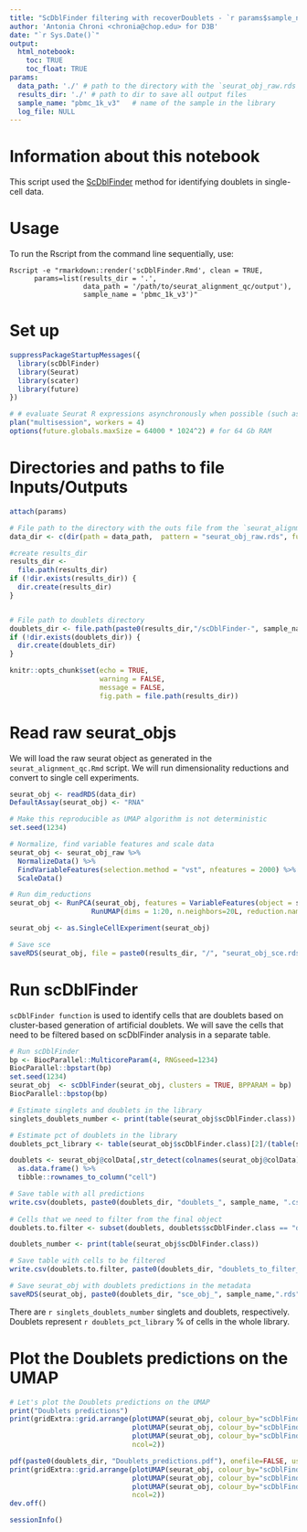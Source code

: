 ```yaml
---
title: "ScDblFinder filtering with recoverDoublets - `r params$sample_name`"
author: 'Antonia Chroni <chronia@chop.edu> for D3B'
date: "`r Sys.Date()`"
output:
  html_notebook:
    toc: TRUE
    toc_float: TRUE
params:
  data_path: './' # path to the directory with the `seurat_obj_raw.rds` file from the `seurat_alignment_qc.Rmd` script
  results_dir: './' # path to dir to save all output files
  sample_name: "pbmc_1k_v3"   # name of the sample in the library
  log_file: NULL
---
```


# Information about this notebook
This script used the [ScDblFinder](https://bioconductor.org/packages/devel/bioc/vignettes/scDblFinder/inst/doc/scDblFinder.html) method for identifying doublets in single-cell data. 

# Usage
To run the Rscript from the command line sequentially, use:

```
Rscript -e "rmarkdown::render('scDblFinder.Rmd', clean = TRUE,
      params=list(results_dir = '.', 
                  data_path = '/path/to/seurat_alignment_qc/output'),
                  sample_name = 'pbmc_1k_v3')"
```

# Set up

```r
suppressPackageStartupMessages({
  library(scDblFinder)
  library(Seurat)
  library(scater)
  library(future)
})

# # evaluate Seurat R expressions asynchronously when possible (such as ScaleData) using future package
plan("multisession", workers = 4)
options(future.globals.maxSize = 64000 * 1024^2) # for 64 Gb RAM
```

# Directories and paths to file Inputs/Outputs

```r
attach(params)

# File path to the directory with the outs file from the `seurat_alignment_qc.Rmd` script
data_dir <- c(dir(path = data_path,  pattern = "seurat_obj_raw.rds", full.names = TRUE, recursive = TRUE))

#create results_dir
results_dir <-
  file.path(results_dir)
if (!dir.exists(results_dir)) {
  dir.create(results_dir)
}


# File path to doublets directory
doublets_dir <- file.path(paste0(results_dir,"/scDblFinder-", sample_name, "/"))
if (!dir.exists(doublets_dir)) {
  dir.create(doublets_dir)
}

knitr::opts_chunk$set(echo = TRUE, 
                      warning = FALSE, 
                      message = FALSE, 
                      fig.path = file.path(results_dir))

```


# Read raw seurat_objs 
We will load the raw seurat object as generated in the `seurat_alignment_qc.Rmd` script.
We will run dimensionality reductions and convert to single cell experiments.


```r
seurat_obj <- readRDS(data_dir)
DefaultAssay(seurat_obj) <- "RNA"

# Make this reproducible as UMAP algorithm is not deterministic
set.seed(1234)

# Normalize, find variable features and scale data
seurat_obj <- seurat_obj_raw %>%
  NormalizeData() %>%
  FindVariableFeatures(selection.method = "vst", nfeatures = 2000) %>%
  ScaleData() 

# Run dim_reductions
seurat_obj <- RunPCA(seurat_obj, features = VariableFeatures(object = seurat_obj), npcs=30) %>%
                    RunUMAP(dims = 1:20, n.neighbors=20L, reduction.name = "umap", reduction.key = "UMAP_", verbose = FALSE)

seurat_obj <- as.SingleCellExperiment(seurat_obj)

# Save sce
saveRDS(seurat_obj, file = paste0(results_dir, "/", "seurat_obj_sce.rds"))
```

# Run scDblFinder 

`scDblFinder function` is used to identify cells that are doublets based on cluster-based generation of artificial doublets. 
We will save the cells that need to be filtered based on scDblFinder analysis in a separate table.


```r
# Run scDblFinder
bp <- BiocParallel::MulticoreParam(4, RNGseed=1234)
BiocParallel::bpstart(bp)
set.seed(1234)
seurat_obj  <- scDblFinder(seurat_obj, clusters = TRUE, BPPARAM = bp)
BiocParallel::bpstop(bp)

# Estimate singlets and doublets in the library
singlets_doublets_number <- print(table(seurat_obj$scDblFinder.class))

# Estimate pct of doublets in the library
doublets_pct_library <- table(seurat_obj$scDblFinder.class)[2]/(table(seurat_obj$scDblFinder.class)[1]+table(seurat_obj$scDblFinder.class)[2])*100

doublets <- seurat_obj@colData[,str_detect(colnames(seurat_obj@colData), "scDblFinder")] %>% 
  as.data.frame() %>% 
  tibble::rownames_to_column("cell")

# Save table with all predictions
write.csv(doublets, paste0(doublets_dir, "doublets_", sample_name, ".csv"))
    
# Cells that we need to filter from the final object
doublets.to.filter <- subset(doublets, doublets$scDblFinder.class == "doublet")

doublets_number <- print(table(seurat_obj$scDblFinder.class))

# Save table with cells to be filtered
write.csv(doublets.to.filter, paste0(doublets_dir, "doublets_to_filter_", sample_name,".csv"))

# Save seurat_obj with doublets predictions in the metadata
saveRDS(seurat_obj, paste0(doublets_dir, "sce_obj_", sample_name,".rds") )
```

There are `r singlets_doublets_number` singlets and doublets, respectively. 
Doublets represent `r doublets_pct_library` % of cells in the whole library.


# Plot the Doublets predictions on the UMAP

```r
# Let's plot the Doublets predictions on the UMAP
print("Doublets predictions")
print(gridExtra::grid.arrange(plotUMAP(seurat_obj, colour_by="scDblFinder.cluster", point_size = 0.1) + ggtitle("Clusters"),
                              plotUMAP(seurat_obj, colour_by="scDblFinder.score", point_size = 0.1) + ggtitle("Doublet score"),
                              plotUMAP(seurat_obj, colour_by="scDblFinder.class", point_size = 0.1) + ggtitle("Predicted doublets"),
                              ncol=2))

pdf(paste0(doublets_dir, "Doublets_predictions.pdf"), onefile=FALSE, useDingbats=F, height=12, width=12)
print(gridExtra::grid.arrange(plotUMAP(seurat_obj, colour_by="scDblFinder.cluster", point_size = 0.1) + ggtitle("scDblFinder clusters"),
                              plotUMAP(seurat_obj, colour_by="scDblFinder.score", point_size = 0.1) + ggtitle("Doublets score"),
                              plotUMAP(seurat_obj, colour_by="scDblFinder.class", point_size = 0.1) + ggtitle("Doublets predictions"),
                              ncol=2))
dev.off()
```


```r
sessionInfo()
```

